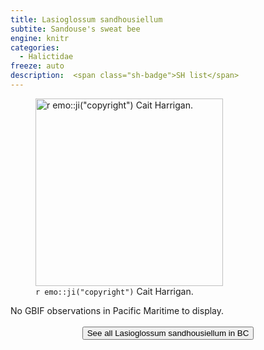```yaml
---
title: Lasioglossum sandhousiellum
subtite: Sandouse's sweat bee
engine: knitr
categories:
  - Halictidae
freeze: auto
description:  <span class="sh-badge">SH list</span>
---
```

![`r emo::ji("copyright")` Cait Harrigan.](/files/no_bee.png){height=300}



No GBIF observations in Pacific Maritime to display.
<br><br>
<center>


<a href="NA"><button type="button" class="btn btn-secondary">See all Lasioglossum sandhousiellum in BC <i class="fa-solid fa-arrow-up-right-from-square"></i> </button></a>
</center>
